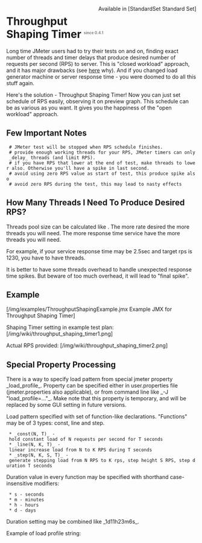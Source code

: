 <div style="float: right" class="plugins_set standard_set">Available in [StandardSet Standard Set]</div>
= Throughput Shaping Timer <sup><font color=gray size="1">since 0.4.1</font></sup>=

Long time JMeter users had to try their tests on and on,
finding exact number of threads and timer delays
that produce desired number of requests per second (RPS) to server.
This is "closed workload" approach, and it has major drawbacks
(see [http://www.google.com/search?q=open+closed+workload here] why).
And if you changed load generator machine or server response time -
you were doomed to do all this stuff again.

Here's the solution - Throughput Shaping Timer! Now you can just
set schedule of RPS easily, observing it on preview graph.
This schedule can be as various as you want.
It gives you the happiness of the "open workload" approach.

== Few Important Notes ==

  # JMeter test will be stopped when RPS schedule finishes.
  # provide enough working threads for your RPS, JMeter timers can only _delay_ threads (and limit RPS).
  # if you have RPS that lower at the end of test, make threads to lower also. Оtherwise you'll have a spike in last second.
  # avoid using zero RPS value as start of test, this produce spike also
  # avoid zero RPS during the test, this may lead to nasty effects

== How Many Threads I Need To Produce Desired RPS? ==
Threads pool size can be calculated like {{{RPS * <max response time> / 1000}}}. The more rate desired the more threads you will need. The more response time service have the more threads you will need.

For example, if your service response time may be 2.5sec and target rps is 1230, you have to have {{{1230 * 2500 / 1000 = 3075}}} threads.

It is better to have some threads overhead to handle unexpected response time spikes. But beware of too much overhead, it will lead to "final spike".

== Example ==
[/img/examples/ThroughputShapingExample.jmx Example JMX for Throughput Shaping Timer]

Shaping Timer setting in example test plan:
[/img/wiki/throughput_shaping_timer1.png]

Actual RPS provided:
[/img/wiki/throughput_shaping_timer2.png]

== Special Property Processing ==

There is a way to specify load pattern from special jmeter property _load_profile_.
Property can be specified either in user.properties file (jmeter.properties also applicable), or
from command line like _-J "load_profile=..."_. Make note that this property is temporary,
and will be replaced by some GUI setting in future versions.

Load pattern specified with set of function-like declarations.
"Functions" may be of 3 types: const, line and step.
  * _const(N, T)_ - hold constant load of N requests per second for T seconds
  * _line(N, K, T)_ - linear increase load from N to K RPS during T seconds
  * _step(N, K, S, T)_ - generate stepping load from N RPS to K rps, step height S RPS, step duration T seconds

Duration value in every function may be specified with shorthand case-insensitive modifiers:
  * s - seconds
  * m - minutes
  * h - hours
  * d - days

Duration setting may be combined like _1d11h23m6s_.

Example of load profile string: {{{load_profile=const(10,10s) line(10,100,1m) step(5,25,5,1h)}}}
